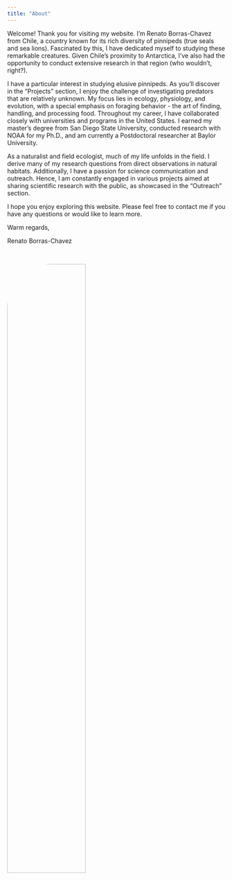 ---
title: "About"
---

Welcome! Thank you for visiting my website. I'm Renato Borras-Chavez from Chile, a country known for its rich diversity of pinnipeds (true seals and sea lions). Fascinated by this, I have dedicated myself to studying these remarkable creatures. Given Chile's proximity to Antarctica, I've also had the opportunity to conduct extensive research in that region (who wouldn't, right?).

I have a particular interest in studying elusive pinnipeds. As you'll discover in the "Projects" section, I enjoy the challenge of investigating predators that are relatively unknown. My focus lies in ecology, physiology, and evolution, with a special emphasis on foraging behavior - the art of finding, handling, and processing food. Throughout my career, I have collaborated closely with universities and programs in the United States. I earned my master's degree from San Diego State University, conducted research with NOAA for my Ph.D., and am currently a Postdoctoral researcher at Baylor University.

As a naturalist and field ecologist, much of my life unfolds in the field. I derive many of my research questions from direct observations in natural habitats. Additionally, I have a passion for science communication and outreach. Hence, I am constantly engaged in various projects aimed at sharing scientific research with the public, as showcased in the "Outreach" section.

I hope you enjoy exploring this website. Please feel free to contact me if you have any questions or would like to learn more.

Warm regards,

Renato Borras-Chavez 

</br>

![](images/renato.jpeg){width=60% style="border-radius:100px"}

